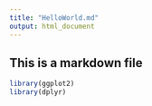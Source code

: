 ---
title: "HelloWorld.md"
output: html_document
---

## This is a markdown file

```{r  importing packages}

library(ggplot2)
library(dplyr)

```


